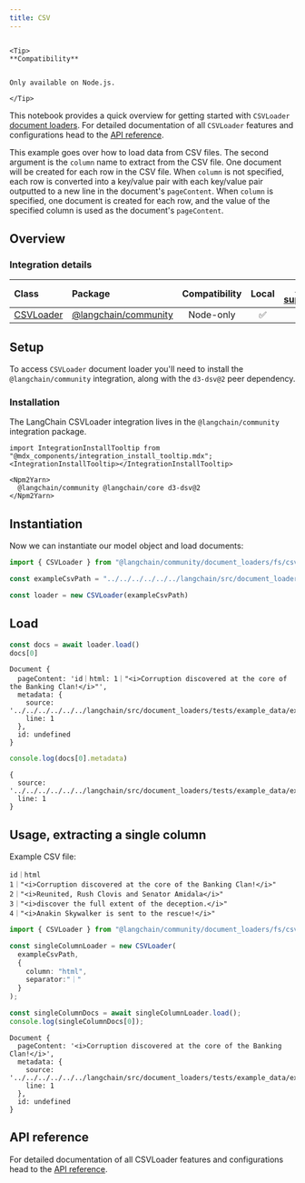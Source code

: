 ```yaml
---
title: CSV
---
```



```{=mdx}

<Tip>
**Compatibility**


Only available on Node.js.

</Tip>

```

This notebook provides a quick overview for getting started with `CSVLoader` [document loaders](/oss/integrations/document_loaders). For detailed documentation of all `CSVLoader` features and configurations head to the [API reference](https://api.js.langchain.com/classes/langchain_community_document_loaders_fs_csv.CSVLoader.html).

This example goes over how to load data from CSV files. The second argument is the `column` name to extract from the CSV file. One document will be created for each row in the CSV file. When `column` is not specified, each row is converted into a key/value pair with each key/value pair outputted to a new line in the document's `pageContent`. When `column` is specified, one document is created for each row, and the value of the specified column is used as the document's `pageContent`.

## Overview

### Integration details

| Class | Package | Compatibility | Local | [PY support](https://python.langchain.com/docs/integrations/document_loaders/csv)|
| :--- | :--- | :---: | :---: |  :---: |
| [CSVLoader](https://api.js.langchain.com/classes/langchain_community_document_loaders_fs_csv.CSVLoader.html) | [@langchain/community](https://api.js.langchain.com/modules/langchain_community_document_loaders_fs_csv.html) | Node-only | ✅ | ✅ |

## Setup

To access `CSVLoader` document loader you'll need to install the `@langchain/community` integration, along with the `d3-dsv@2` peer dependency.

### Installation

The LangChain CSVLoader integration lives in the `@langchain/community` integration package.

```{=mdx}
import IntegrationInstallTooltip from "@mdx_components/integration_install_tooltip.mdx";
<IntegrationInstallTooltip></IntegrationInstallTooltip>

<Npm2Yarn>
  @langchain/community @langchain/core d3-dsv@2
</Npm2Yarn>

```

## Instantiation

Now we can instantiate our model object and load documents:

```typescript
import { CSVLoader } from "@langchain/community/document_loaders/fs/csv"

const exampleCsvPath = "../../../../../../langchain/src/document_loaders/tests/example_data/example_separator.csv";

const loader = new CSVLoader(exampleCsvPath)
```

## Load

```typescript
const docs = await loader.load()
docs[0]
```

```output
Document {
  pageContent: 'id｜html: 1｜"<i>Corruption discovered at the core of the Banking Clan!</i>"',
  metadata: {
    source: '../../../../../../langchain/src/document_loaders/tests/example_data/example_separator.csv',
    line: 1
  },
  id: undefined
}
```

```typescript
console.log(docs[0].metadata)
```

```output
{
  source: '../../../../../../langchain/src/document_loaders/tests/example_data/example_separator.csv',
  line: 1
}
```

## Usage, extracting a single column

Example CSV file:

```csv
id｜html
1｜"<i>Corruption discovered at the core of the Banking Clan!</i>"
2｜"<i>Reunited, Rush Clovis and Senator Amidala</i>"
3｜"<i>discover the full extent of the deception.</i>"
4｜"<i>Anakin Skywalker is sent to the rescue!</i>"
```

```typescript
import { CSVLoader } from "@langchain/community/document_loaders/fs/csv";

const singleColumnLoader = new CSVLoader(
  exampleCsvPath,
  {
    column: "html",
    separator:"｜"
  }
);

const singleColumnDocs = await singleColumnLoader.load();
console.log(singleColumnDocs[0]);
```

```output
Document {
  pageContent: '<i>Corruption discovered at the core of the Banking Clan!</i>',
  metadata: {
    source: '../../../../../../langchain/src/document_loaders/tests/example_data/example_separator.csv',
    line: 1
  },
  id: undefined
}
```

## API reference

For detailed documentation of all CSVLoader features and configurations head to the [API reference](https://api.js.langchain.com/classes/langchain_community_document_loaders_fs_csv.CSVLoader.html).
